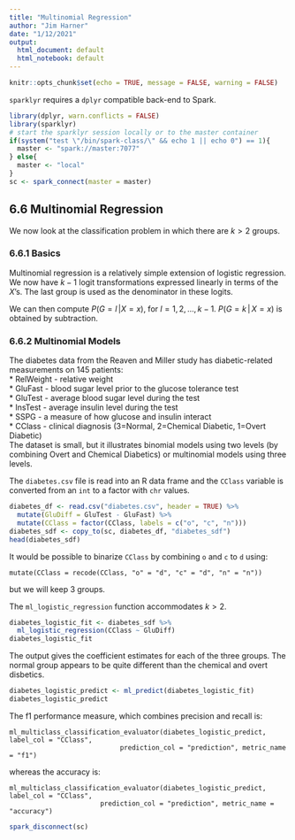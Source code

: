 ```yaml
---
title: "Multinomial Regression"
author: "Jim Harner"
date: "1/12/2021"
output:
  html_document: default
  html_notebook: default
---
```


```r
knitr::opts_chunk$set(echo = TRUE, message = FALSE, warning = FALSE)
```
`sparklyr` requires a `dplyr` compatible back-end to Spark. 
```r
library(dplyr, warn.conflicts = FALSE)
library(sparklyr)
# start the sparklyr session locally or to the master container
if(system("test \"/bin/spark-class/\" && echo 1 || echo 0") == 1){
  master <- "spark://master:7077"
} else{
  master <- "local"
}
sc <- spark_connect(master = master)
```

## 6.6 Multinomial Regression

We now look at the classification problem in which there are $k > 2$ groups.

### 6.6.1 Basics

Multinomial regression is a relatively simple extension of logistic regression. We now have $k - 1$ logit transformations expressed linearly in terms of the $X$'s. The last group is used as the denominator in these logits.

We can then compute $P(G = l\, | X = x)$, for $l = 1, 2, \ldots, k - 1$. $P(G = k\, |\, X = x)$ is obtained by subtraction.

### 6.6.2 Multinomial Models

The diabetes data from the Reaven and Miller study has diabetic-related measurements on 145 patients:   
* RelWeight - relative weight  
* GluFast - blood sugar level prior to the glucose tolerance test  
* GluTest - average blood sugar level during the test    
* InsTest - average insulin level during the test  
* SSPG - a measure of how glucose and insulin interact  
* CClass - clinical diagnosis (3=Normal, 2=Chemical Diabetic, 1=Overt Diabetic)  
The dataset is small, but it illustrates binomial models using two levels (by combining Overt and Chemical Diabetics) or multinomial models using three levels.

The `diabetes.csv` file is read into an R data frame and the `CClass` variable is converted from an `int` to a factor with `chr` values.

```r
diabetes_df <- read.csv("diabetes.csv", header = TRUE) %>%
  mutate(GluDiff = GluTest - GluFast) %>%
  mutate(CClass = factor(CClass, labels = c("o", "c", "n")))
diabetes_sdf <- copy_to(sc, diabetes_df, "diabetes_sdf")
head(diabetes_sdf)
```
It would be possible to binarize `CClass` by combining `o` and `c` to `d` using:
```
mutate(CClass = recode(CClass, "o" = "d", "c" = "d", "n" = "n"))
```
but we will keep 3 groups.

The `ml_logistic_regression` function accommodates $k > 2$.
```r
diabetes_logistic_fit <- diabetes_sdf %>%
  ml_logistic_regression(CClass ~ GluDiff)
diabetes_logistic_fit
```
The output gives the coefficient estimates for each of the three groups. The normal group appears to be quite different than the chemical and overt disbetics.

```r
diabetes_logistic_predict <- ml_predict(diabetes_logistic_fit)
diabetes_logistic_predict
```

The f1 performance measure, which combines precision and recall is:
```
ml_multiclass_classification_evaluator(diabetes_logistic_predict, label_col = "CClass",
                            prediction_col = "prediction", metric_name = "f1")
```
whereas the accuracy is:
```
ml_multiclass_classification_evaluator(diabetes_logistic_predict, label_col = "CClass",
                       prediction_col = "prediction", metric_name = "accuracy")
```

```r
spark_disconnect(sc)
```


